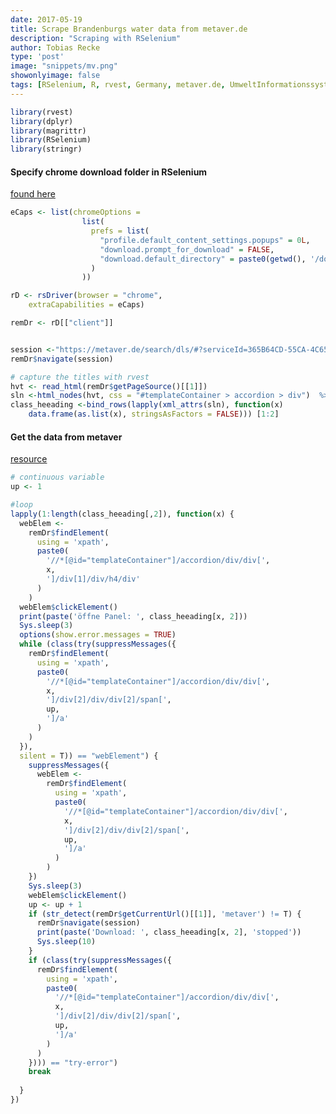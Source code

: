 ```yaml
---
date: 2017-05-19
title: Scrape Brandenburgs water data from metaver.de
description: "Scraping with RSelenium"
author: Tobias Recke
type: 'post'
image: "snippets/mv.png"
showonlyimage: false
tags: [RSelenium, R, rvest, Germany, metaver.de, UmweltInformationssystem Brandenburg, LUIS-BB]
---
```

  

```r
library(rvest)
library(dplyr)
library(magrittr)
library(RSelenium)
library(stringr)
```
  
####  Specify chrome download folder in RSelenium
<a href="http://stackoverflow.com/questions/35504731/specify-download-folder-in-rselenium" target="_blank">found here</a>

```r

eCaps <- list(chromeOptions =
                list(
                  prefs = list(
                    "profile.default_content_settings.popups" = 0L,
                    "download.prompt_for_download" = FALSE,
                    "download.default_directory" = paste0(getwd(), '/down_f')
                  )
                ))

rD <- rsDriver(browser = "chrome",
    extraCapabilities = eCaps)

remDr <- rD[["client"]]


session <-"https://metaver.de/search/dls/#?serviceId=365B64CD-55CA-4C65-8F48-8B93B9C06E40"
remDr$navigate(session)

# capture the titles with rvest
hvt <- read_html(remDr$getPageSource()[[1]])
sln <-html_nodes(hvt, css = "#templateContainer > accordion > div")  %>% html_children()
class_heeading <-bind_rows(lapply(xml_attrs(sln), function(x)
    data.frame(as.list(x), stringsAsFactors = FALSE))) [1:2]


```
    
#### Get the data from metaver
<a href="https://metaver.de/search/dls/#?serviceId=365B64CD-55CA-4C65-8F48-8B93B9C06E40" target="_blank">resource</a>

```r

# continuous variable
up <- 1

#loop
lapply(1:length(class_heeading[,2]), function(x) {
  webElem <-
    remDr$findElement(
      using = 'xpath',
      paste0(
        '//*[@id="templateContainer"]/accordion/div/div[',
        x,
        ']/div[1]/div/h4/div'
      )
    )
  webElem$clickElement()
  print(paste('öffne Panel: ', class_heeading[x, 2]))
  Sys.sleep(3)
  options(show.error.messages = TRUE)
  while (class(try(suppressMessages({
    remDr$findElement(
      using = 'xpath',
      paste0(
        '//*[@id="templateContainer"]/accordion/div/div[',
        x,
        ']/div[2]/div/div[2]/span[',
        up,
        ']/a'
      )
    )
  }),
  silent = T)) == "webElement") {
    suppressMessages({
      webElem <-
        remDr$findElement(
          using = 'xpath',
          paste0(
            '//*[@id="templateContainer"]/accordion/div/div[',
            x,
            ']/div[2]/div/div[2]/span[',
            up,
            ']/a'
          )
        )
    })
    Sys.sleep(3)
    webElem$clickElement()
    up <- up + 1
    if (str_detect(remDr$getCurrentUrl()[[1]], 'metaver') != T) {
      remDr$navigate(session)
      print(paste('Download: ', class_heeading[x, 2], 'stopped'))
      Sys.sleep(10)
    }
    if (class(try(suppressMessages({
      remDr$findElement(
        using = 'xpath',
        paste0(
          '//*[@id="templateContainer"]/accordion/div/div[',
          x,
          ']/div[2]/div/div[2]/span[',
          up,
          ']/a'
        )
      )
    }))) == "try-error")
    break
    
  }
})

```


